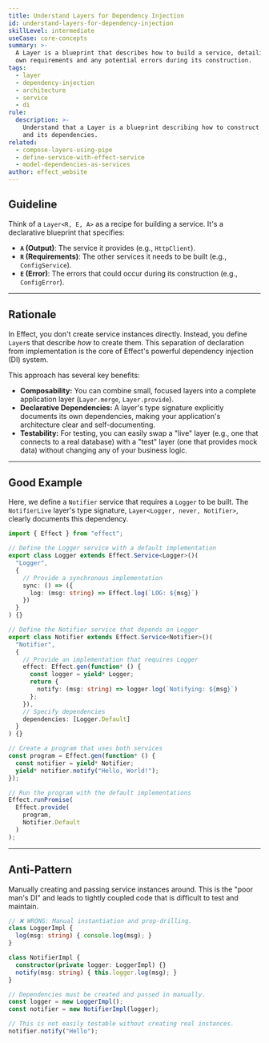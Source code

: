 ```yaml
---
title: Understand Layers for Dependency Injection
id: understand-layers-for-dependency-injection
skillLevel: intermediate
useCase: core-concepts
summary: >-
  A Layer is a blueprint that describes how to build a service, detailing its
  own requirements and any potential errors during its construction.
tags:
  - layer
  - dependency-injection
  - architecture
  - service
  - di
rule:
  description: >-
    Understand that a Layer is a blueprint describing how to construct a service
    and its dependencies.
related:
  - compose-layers-using-pipe
  - define-service-with-effect-service
  - model-dependencies-as-services
author: effect_website
---
```


## Guideline

Think of a `Layer<R, E, A>` as a recipe for building a service. It's a declarative blueprint that specifies:
-   **`A` (Output)**: The service it provides (e.g., `HttpClient`).
-   **`R` (Requirements)**: The other services it needs to be built (e.g., `ConfigService`).
-   **`E` (Error)**: The errors that could occur during its construction (e.g., `ConfigError`).

---

## Rationale

In Effect, you don't create service instances directly. Instead, you define `Layer`s that describe *how* to create them. This separation of declaration from implementation is the core of Effect's powerful dependency injection (DI) system.

This approach has several key benefits:
-   **Composability:** You can combine small, focused layers into a complete application layer (`Layer.merge`, `Layer.provide`).
-   **Declarative Dependencies:** A layer's type signature explicitly documents its own dependencies, making your application's architecture clear and self-documenting.
-   **Testability:** For testing, you can easily swap a "live" layer (e.g., one that connects to a real database) with a "test" layer (one that provides mock data) without changing any of your business logic.

---

## Good Example

Here, we define a `Notifier` service that requires a `Logger` to be built. The `NotifierLive` layer's type signature, `Layer<Logger, never, Notifier>`, clearly documents this dependency.

```typescript
import { Effect } from "effect";

// Define the Logger service with a default implementation
export class Logger extends Effect.Service<Logger>()(
  "Logger",
  {
    // Provide a synchronous implementation
    sync: () => ({
      log: (msg: string) => Effect.log(`LOG: ${msg}`)
    })
  }
) {}

// Define the Notifier service that depends on Logger
export class Notifier extends Effect.Service<Notifier>()(
  "Notifier",
  {
    // Provide an implementation that requires Logger
    effect: Effect.gen(function* () {
      const logger = yield* Logger;
      return {
        notify: (msg: string) => logger.log(`Notifying: ${msg}`)
      };
    }),
    // Specify dependencies
    dependencies: [Logger.Default]
  }
) {}

// Create a program that uses both services
const program = Effect.gen(function* () {
  const notifier = yield* Notifier;
  yield* notifier.notify("Hello, World!");
});

// Run the program with the default implementations
Effect.runPromise(
  Effect.provide(
    program,
    Notifier.Default
  )
);
```

---

## Anti-Pattern

Manually creating and passing service instances around. This is the "poor man's DI" and leads to tightly coupled code that is difficult to test and maintain.

```typescript
// ❌ WRONG: Manual instantiation and prop-drilling.
class LoggerImpl {
  log(msg: string) { console.log(msg); }
}

class NotifierImpl {
  constructor(private logger: LoggerImpl) {}
  notify(msg: string) { this.logger.log(msg); }
}

// Dependencies must be created and passed in manually.
const logger = new LoggerImpl();
const notifier = new NotifierImpl(logger);

// This is not easily testable without creating real instances.
notifier.notify("Hello");
```
